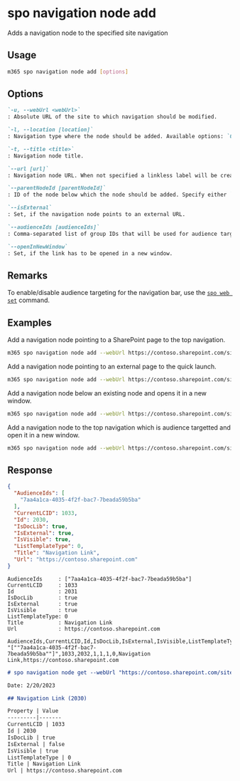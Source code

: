 
# spo navigation node add

Adds a navigation node to the specified site navigation

## Usage

```sh
m365 spo navigation node add [options]
```

## Options

```md definition-list
`-u, --webUrl <webUrl>`
: Absolute URL of the site to which navigation should be modified.

`-l, --location [location]`
: Navigation type where the node should be added. Available options: `QuickLaunch`, `TopNavigationBar`. Specify either `location` or `parentNodeId` but not both.

`-t, --title <title>`
: Navigation node title.

`--url [url]`
: Navigation node URL. When not specified a linkless label will be created.

`--parentNodeId [parentNodeId]`
: ID of the node below which the node should be added. Specify either `location` or `parentNodeId` but not both.

`--isExternal`
: Set, if the navigation node points to an external URL.

`--audienceIds [audienceIds]`
: Comma-separated list of group IDs that will be used for audience targeting. The limit is 10 ids per navigation node.

`--openInNewWindow`
: Set, if the link has to be opened in a new window.
```

<Global />

## Remarks

To enable/disable audience targeting for the navigation bar, use the [`spo web set`](../web/web-set.mdx) command.

## Examples

Add a navigation node pointing to a SharePoint page to the top navigation.

```sh
m365 spo navigation node add --webUrl https://contoso.sharepoint.com/sites/team-a --location TopNavigationBar --title About --url /sites/team-s/sitepages/about.aspx
```

Add a navigation node pointing to an external page to the quick launch.

```sh
m365 spo navigation node add --webUrl https://contoso.sharepoint.com/sites/team-a --location QuickLaunch --title "About us" --url https://contoso.com/about-us --isExternal
```

Add a navigation node below an existing node and opens it in a new window.

```sh
m365 spo navigation node add --webUrl https://contoso.sharepoint.com/sites/team-a --parentNodeId 2010 --title About --url /sites/team-s/sitepages/about.aspx --openInNewWindow
```

Add a navigation node to the top navigation which is audience targetted and open it in a new window.

```sh
m365 spo navigation node add --webUrl https://contoso.sharepoint.com/sites/team-a --location TopNavigationBar --title About --url /sites/team-s/sitepages/about.aspx --audienceIds "7aa4a1ca-4035-4f2f-bac7-7beada59b5ba,4bbf236f-a131-4019-b4a2-315902fcfa3a" --openInNewWindow
```

## Response

<Tabs>
  <TabItem value="JSON">

  ```json
  {
    "AudienceIds": [
      "7aa4a1ca-4035-4f2f-bac7-7beada59b5ba"
    ],
    "CurrentLCID": 1033,
    "Id": 2030,
    "IsDocLib": true,
    "IsExternal": true,
    "IsVisible": true,
    "ListTemplateType": 0,
    "Title": "Navigation Link",
    "Url": "https://contoso.sharepoint.com"
  }
  ```

  </TabItem>
  <TabItem value="Text">

  ```text
  AudienceIds     : ["7aa4a1ca-4035-4f2f-bac7-7beada59b5ba"]
  CurrentLCID     : 1033
  Id              : 2031
  IsDocLib        : true
  IsExternal      : true
  IsVisible       : true
  ListTemplateType: 0
  Title           : Navigation Link
  Url             : https://contoso.sharepoint.com
  ```

  </TabItem>
  <TabItem value="CSV">

  ```csv
  AudienceIds,CurrentLCID,Id,IsDocLib,IsExternal,IsVisible,ListTemplateType,Title,Url
  "[""7aa4a1ca-4035-4f2f-bac7-7beada59b5ba""]",1033,2032,1,1,1,0,Navigation Link,https://contoso.sharepoint.com
  ```

  </TabItem>
  <TabItem value="Markdown">

  ```md
  # spo navigation node get --webUrl "https://contoso.sharepoint.com/sites/team-a" --location "TopNavigationBar" --title "Navigation Link" --url "https://contoso.sharepoint.com"

  Date: 2/20/2023

  ## Navigation Link (2030)

  Property | Value
  ---------|-------
  CurrentLCID | 1033
  Id | 2030
  IsDocLib | true
  IsExternal | false
  IsVisible | true
  ListTemplateType | 0
  Title | Navigation Link
  Url | https://contoso.sharepoint.com
  ```

  </TabItem>
</Tabs>
